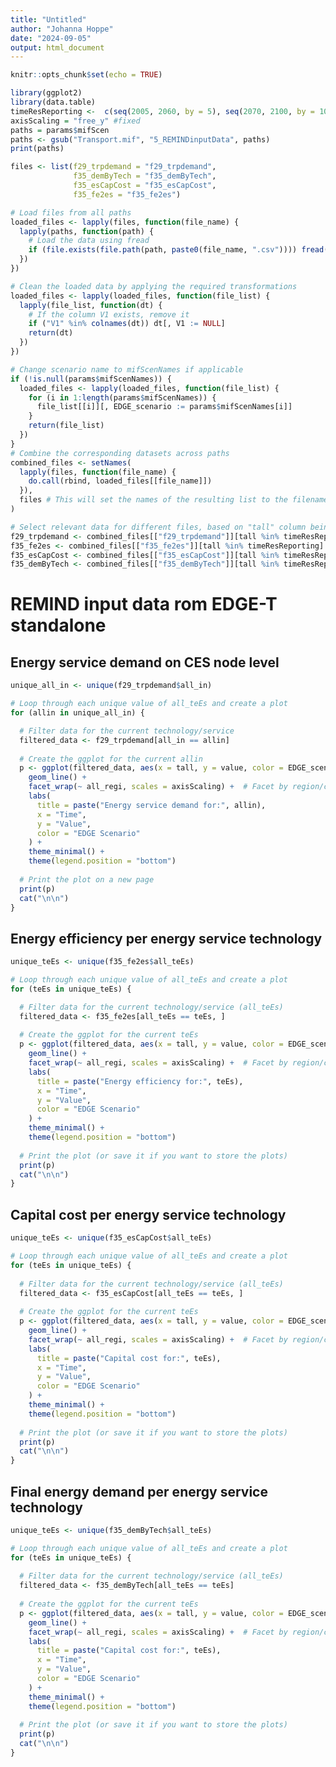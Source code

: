 ```yaml
---
title: "Untitled"
author: "Johanna Hoppe"
date: "2024-09-05"
output: html_document
---
```


```r
knitr::opts_chunk$set(echo = TRUE)

```


```r
library(ggplot2)
library(data.table)
timeResReporting <-  c(seq(2005, 2060, by = 5), seq(2070, 2100, by = 10))
axisScaling = "free_y" #fixed
paths = params$mifScen
paths <- gsub("Transport.mif", "5_REMINDinputData", paths)
print(paths)

files <- list(f29_trpdemand = "f29_trpdemand",
              f35_demByTech = "f35_demByTech",
              f35_esCapCost = "f35_esCapCost", 
              f35_fe2es = "f35_fe2es")

# Load files from all paths
loaded_files <- lapply(files, function(file_name) {
  lapply(paths, function(path) {
    # Load the data using fread
    if (file.exists(file.path(path, paste0(file_name, ".csv")))) fread(file.path(path,     paste0(file_name, ".csv")))
  })
})

# Clean the loaded data by applying the required transformations
loaded_files <- lapply(loaded_files, function(file_list) {
  lapply(file_list, function(dt) {
    # If the column V1 exists, remove it
    if ("V1" %in% colnames(dt)) dt[, V1 := NULL]
    return(dt)
  })
})

# Change scenario name to mifScenNames if applicable
if (!is.null(params$mifScenNames)) {
  loaded_files <- lapply(loaded_files, function(file_list) {
    for (i in 1:length(params$mifScenNames)) {
      file_list[[i]][, EDGE_scenario := params$mifScenNames[i]] 
    } 
    return(file_list)
  })
}
# Combine the corresponding datasets across paths
combined_files <- setNames(
  lapply(files, function(file_name) {
    do.call(rbind, loaded_files[[file_name]])
  }),
  files # This will set the names of the resulting list to the filenames
)

# Select relevant data for different files, based on "tall" column being in "timeResReporting"
f29_trpdemand <- combined_files[["f29_trpdemand"]][tall %in% timeResReporting]
f35_fe2es <- combined_files[["f35_fe2es"]][tall %in% timeResReporting]
f35_esCapCost <- combined_files[["f35_esCapCost"]][tall %in% timeResReporting]
f35_demByTech <- combined_files[["f35_demByTech"]][tall %in% timeResReporting]
```

# REMIND input data rom EDGE-T standalone

## Energy service demand on CES node level
```r
unique_all_in <- unique(f29_trpdemand$all_in)

# Loop through each unique value of all_teEs and create a plot
for (allin in unique_all_in) {

  # Filter data for the current technology/service
  filtered_data <- f29_trpdemand[all_in == allin]
  
  # Create the ggplot for the current allin
  p <- ggplot(filtered_data, aes(x = tall, y = value, color = EDGE_scenario)) +
    geom_line() +
    facet_wrap(~ all_regi, scales = axisScaling) +  # Facet by region/country
    labs(
      title = paste("Energy service demand for:", allin),
      x = "Time",
      y = "Value",
      color = "EDGE Scenario"
    ) +
    theme_minimal() +
    theme(legend.position = "bottom")
  
  # Print the plot on a new page
  print(p)
  cat("\n\n")
}

```


## Energy efficiency per energy service technology
```r
unique_teEs <- unique(f35_fe2es$all_teEs)

# Loop through each unique value of all_teEs and create a plot
for (teEs in unique_teEs) {

  # Filter data for the current technology/service (all_teEs)
  filtered_data <- f35_fe2es[all_teEs == teEs, ]
  
  # Create the ggplot for the current teEs
  p <- ggplot(filtered_data, aes(x = tall, y = value, color = EDGE_scenario)) +
    geom_line() +
    facet_wrap(~ all_regi, scales = axisScaling) +  # Facet by region/country
    labs(
      title = paste("Energy efficiency for:", teEs),
      x = "Time",
      y = "Value",
      color = "EDGE Scenario"
    ) +
    theme_minimal() +
    theme(legend.position = "bottom")
  
  # Print the plot (or save it if you want to store the plots)
  print(p)
  cat("\n\n")
}

```


## Capital cost per energy service technology
```r
unique_teEs <- unique(f35_esCapCost$all_teEs)

# Loop through each unique value of all_teEs and create a plot
for (teEs in unique_teEs) {
  
  # Filter data for the current technology/service (all_teEs)
  filtered_data <- f35_esCapCost[all_teEs == teEs, ]
  
  # Create the ggplot for the current teEs
  p <- ggplot(filtered_data, aes(x = tall, y = value, color = EDGE_scenario)) +
    geom_line() +
    facet_wrap(~ all_regi, scales = axisScaling) +  # Facet by region/country
    labs(
      title = paste("Capital cost for:", teEs),
      x = "Time",
      y = "Value",
      color = "EDGE Scenario"
    ) +
    theme_minimal() +
    theme(legend.position = "bottom")
  
  # Print the plot (or save it if you want to store the plots)
  print(p)
  cat("\n\n")
}

```

## Final energy demand per energy service technology
```r
unique_teEs <- unique(f35_demByTech$all_teEs)

# Loop through each unique value of all_teEs and create a plot
for (teEs in unique_teEs) {
  
  # Filter data for the current technology/service (all_teEs)
  filtered_data <- f35_demByTech[all_teEs == teEs]
  
  # Create the ggplot for the current teEs
  p <- ggplot(filtered_data, aes(x = tall, y = value, color = EDGE_scenario)) +
    geom_line() +
    facet_wrap(~ all_regi, scales = axisScaling) +  # Facet by region/country
    labs(
      title = paste("Capital cost for:", teEs),
      x = "Time",
      y = "Value",
      color = "EDGE Scenario"
    ) +
    theme_minimal() +
    theme(legend.position = "bottom")
  
  # Print the plot (or save it if you want to store the plots)
  print(p)
  cat("\n\n")
}

```
